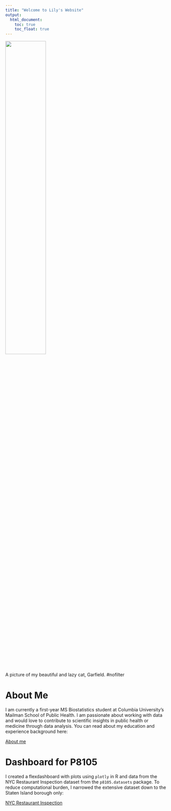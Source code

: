 ```yaml
---
title: "Welcome to Lily's Website"
output: 
  html_document:
    toc: true
    toc_float: true
---
```


<img src="garfield.jpg" style="width:50%">

A picture of my beautiful and lazy cat, Garfield. #nofilter

# About Me

I am currently a first-year MS Biostatistics student at Columbia University's Mailman School of Public Health. I am passionate about working with data and would love to contribute to scientific insights in public health or medicine through data analysis. You can read about my education and experience background here:

[About me](about.html)


# Dashboard for P8105

I created a flexdashboard with plots using `plotly` in R and data from the NYC Restaurant Inspection dataset from the `p8105.datasets` package. To reduce computational burden, I narrowed the extensive dataset down to the Staten Island borough only:

[NYC Restaurant Inspection](rest_inspec.html)
